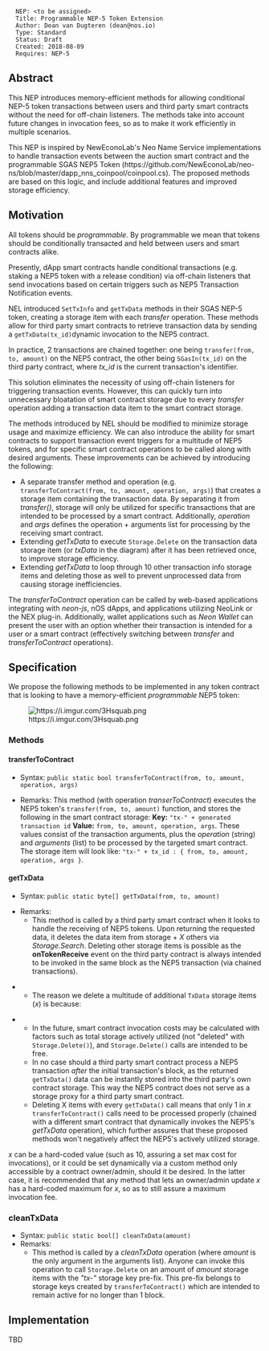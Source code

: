 <pre>
  NEP: <to be assigned>
  Title: Programmable NEP-5 Token Extension
  Author: Dean van Dugteren (dean@nos.io)
  Type: Standard
  Status: Draft
  Created: 2018-08-09
  Requires: NEP-5
</pre>

==Abstract==

This NEP introduces memory-efficient methods for allowing conditional NEP-5 token transactions between users and third party smart contracts without the need for off-chain listeners. The methods take into account future changes in invocation fees, so as to make it work efficiently in multiple scenarios.

This NEP is inspired by NewEconoLab's Neo Name Service implementations to handle transaction events between the auction smart contract and the programmable SGAS NEP5 Token (https://github.com/NewEconoLab/neo-ns/blob/master/dapp_nns_coinpool/coinpool.cs). The proposed methods are based on this logic, and include additional features and improved storage efficiency.

==Motivation==
All tokens should be ''programmable''. By programmable we mean that tokens should be conditionally transacted and held between users and smart contracts alike.

Presently, dApp smart contracts handle conditional transactions (e.g. staking a NEP5 token with a release condition) via off-chain listeners that send invocations based on certain triggers such as NEP5 Transaction Notification events.

NEL introduced <code>SetTxInfo</code> and <code>getTxData</code> methods in their SGAS NEP-5 token, creating a storage item with each ''transfer'' operation. These methods allow for third party smart contracts to retrieve transaction data by sending a <code>getTxData(tx_id)</code>dynamic invocation to the NEP5 contract.

In practice, 2 transactions are chained together: one being <code>transfer(from, to, amount)</code> on the NEP5 contract, the other being <code>SGasIn(tx_id)</code> on the third party contract, where ''tx_id'' is the current transaction's identifier.

This solution eliminates the necessity of using off-chain listeners for triggering transaction events. However, this can quickly turn into unnecessary bloatation of smart contract storage due to every ''transfer'' operation adding a transaction data item to the smart contract storage.

The methods introduced by NEL should be modified to minimize storage usage and maximize efficiency. We can also introduce the ability for smart contracts to support transaction event triggers for a multitude of NEP5 tokens, and for specific smart contract operations to be called along with desired arguments. These improvements can be achieved by introducing the following:

* A separate transfer method and operation (e.g. <code>transferToContract(from, to, amount, operation, args)</code>) that creates a storage item containing the transaction data. By separating it from ''transfer()'', storage will only be utilized for specific transactions that are intended to be processed by a smart contract. Additionally, ''operation'' and ''args'' defines the operation + arguments list for processing by the receiving smart contract.
* Extending ''getTxData'' to execute <code>Storage.Delete</code> on the transaction data storage item (or ''txData'' in the diagram) after it has been retrieved once, to improve storage efficiency.
* Extending ''getTxData'' to loop through 10 other transaction info storage items and deleting those as well to prevent unprocessed data from causing storage inefficiencies. 

The ''transferToContract'' operation can be called by web-based applications integrating with ''neon-js'', nOS dApps, and applications utilizing NeoLink or the NEX plug-in. Additionally, wallet applications such as ''Neon Wallet'' can present the user with an option whether their transaction is intended for a user or a smart contract (effectively switching between ''transfer'' and ''transferToContract'' operations).

==Specification==

We propose the following methods to be implemented in any token contract that is looking to have a memory-efficient ''programmable'' NEP5 token:

[[File:https://i.imgur.com/3Hsquab.png]]

===Methods===

====transferToContract====

* Syntax: <code>public static bool transferToContract(from, to, amount, operation, args)</code>

* Remarks: This method (with operation ''transerToContract'') executes the NEP5 token's <code>transfer(from, to, amount)</code> function, and stores the following in the smart contract storage: '''Key:''' <code>"tx-" + generated transaction id</code> '''Value:''' <code>from, to, amount, operation, args</code>. These values consist of the transaction arguments, plus the ''operation'' (string) and ''arguments'' (list) to be processed by the targeted smart contract. The storage item will look like: <code>"tx-" + tx_id : { from, to, amount, operation, args }</code>.

====getTxData====
* Syntax: <code>public static byte[] getTxData(from, to, amount)</code>

*Remarks:
**This method is called by a third party smart contract when it looks to handle the receiving of NEP5 tokens. Upon returning the requested data, it deletes the data item from storage + ''X'' others via ''Storage.Search''. Deleting other storage items is possible as the '''onTokenReceive''' event on the third party contract is always intended to be invoked in the same block as the NEP5 transaction (via chained transactions).

**The reason we delete a multitude of additional <code>TxData</code> storage items (''x'') is because:

*** In the future, smart contract invocation costs may be calculated with factors such as total storage actively utilized (not "deleted" with <code>Storage.Delete()</code>), and <code>Storage.Delete()</code> calls are intended to be free.
*** In no case should a third party smart contract process a NEP5 transaction ''after'' the initial transaction's block, as the returned <code>getTxData()</code> data can be instantly stored into the third party's own contract storage. This way the NEP5 contract does not serve as a storage proxy for a third party smart contract.
*** Deleting X items with every <code>getTxData()</code> call means that only 1 in ''x'' <code>transferToContract()</code> calls need to be processed properly (chained with a different smart contract that dynamically invokes the NEP5's ''getTxData'' operation), which further assures that these proposed methods won't negatively affect the NEP5's actively utilized storage.

''x'' can be a hard-coded value (such as 10, assuring a set max cost for invocations), or it could be set dynamically via a custom method only accessible by a contract owner/admin, should it be desired. In the latter case, it is recommended that any method that lets an owner/admin update ''x'' has a hard-coded maximum for ''x'', so as to still assure a maximum invocation fee.

===cleanTxData===
* Syntax: <code>public static bool[] cleanTxData(amount)</code>
*Remarks:
** This method is called by a ''cleanTxData'' operation (where ''amount'' is the only argument in the arguments list).  Anyone can invoke this operation to call <code>Storage.Delete</code> on an amount of ''amount'' storage items with the ''"tx-"'' storage key pre-fix. This pre-fix belongs to storage keys created by <code>transferToContract()</code> which are intended to remain active for no longer than 1 block.

==Implementation==
TBD
